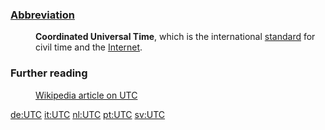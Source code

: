 ===[[Abbreviation]]===

:'''Coordinated Universal Time''', which is the international [[standard]] for civil time and the [[Internet]].

===Further reading===
:[[w:Coordinated Universal Time|Wikipedia article on UTC]]

[[de:UTC]]
[[it:UTC]]
[[nl:UTC]]
[[pt:UTC]]
[[sv:UTC]]
